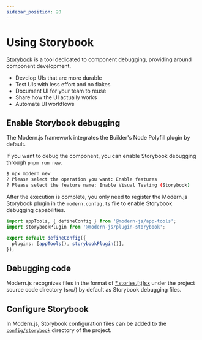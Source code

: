 ```yaml
---
sidebar_position: 20
---
```


# Using Storybook

[Storybook](https://storybook.js.org/) is a tool dedicated to component debugging, providing around component development.

- Develop UIs that are more durable
- Test UIs with less effort and no flakes
- Document UI for your team to reuse
- Share how the UI actually works
- Automate UI workflows

## Enable Storybook debugging

The Modern.js framework integrates the Builder's Node Polyfill plugin by default.

If you want to debug the component, you can enable Storybook debugging through `pnpm run new`.

```bash
$ npx modern new
? Please select the operation you want: Enable features
? Please select the feature name: Enable Visual Testing (Storybook)
```

After the execution is complete, you only need to register the Modern.js Storybook plugin in the `modern.config.ts` file to enable Storybook debugging capabilities.

```ts title="modern.config.ts"
import appTools, { defineConfig } from '@modern-js/app-tools';
import storybookPlugin from '@modern-js/plugin-storybook';

export default defineConfig({
  plugins: [appTools(), storybookPlugin()],
});
```

## Debugging code

Modern.js recognizes files in the format of [\*.stories.\[tj\]sx](/apis/app/hooks/src/stories.html) under the project source code directory (src/) by default as Storybook debugging files.

## Configure Storybook

In Modern.js, Storybook configuration files can be added to the [`config/storybook`](/apis/app/hooks/config/storybook.html) directory of the project.
